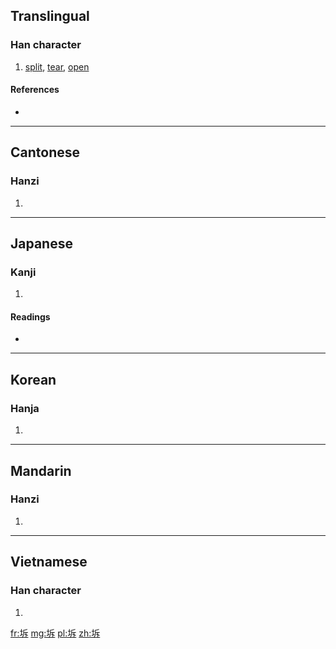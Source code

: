 ==Translingual==

===Han character===
{{Han char|rn=32|rad=土|as=05|sn=8|four=4214<sub>1</sub>|canj=土竹一卜 (GHMY)}}

# [[split]], [[tear]], [[open]]

====References====
* {{Han ref|kx=0227.100|dkj=05006|dj=0462.260|hdz=10433.020|uh=577C|ud=22396|bh=A95C|bd=43356}}

----

==Cantonese==

===Hanzi===
{{yue-hanzi|jyut=|y=chaak3}}

# {{defn|Cantonese|sort=土05}}

----

==Japanese==

===Kanji===
{{ja-kanji|grade=|rs=土05}}

# {{defn|Japanese|sort=土05}}

====Readings====
* {{ja-readings|on=[[たく]] (taku), [[ちゃく]] (chaku)|kun=[[さける]] (sakeru), [[わかれる]] (wakareru), [[ひらく]] (hiraku), [[さけめ]] (sakeme)}}

----

==Korean==

===Hanja===
{{ko-hanja|hangeul=탁|rv=tak|mr=t'ak}}

# {{defn|Korean|sort=土05}}

----

==Mandarin==

===Hanzi===
{{cmn-hanzi|pin=[[chè]] ([[che4]]), [[la]] ([[la5]])|wg=ch'e<sup>4</sup>, la<sup>5</sup>}}

# {{defn|Mandarin|sort=土05}}

----

==Vietnamese==

===Han character===
{{vi-hantu|[[sách]]|rs=土05}}

# {{defn|Vietnamese|sort=土05}}

[[fr:坼]]
[[mg:坼]]
[[pl:坼]]
[[zh:坼]]